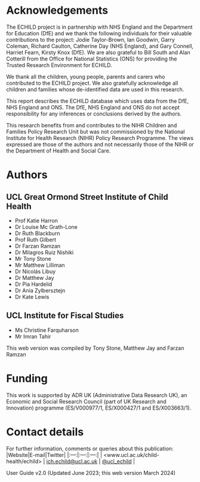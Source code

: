 # Acknowledgements {.unnumbered}

The ECHILD project is in partnership with NHS England and the Department for Education (DfE) and we thank the following individuals for their valuable contributions to the project: Jodie Taylor-Brown, Ian Goodwin, Garry Coleman, Richard Caulton, Catherine Day (NHS England), and Gary Connell, Harriet Fearn, Kirsty Knox (DfE). We are also grateful to Bill South and Alan Cotterill from the Office for National Statistics (ONS) for providing the Trusted Research Environment for ECHILD. 

We thank all the children, young people, parents and carers who contributed to the ECHILD project. We also gratefully acknowledge all children and families whose de-identified data are used in this research.

This report describes the ECHILD database which uses data from the DfE, NHS England and ONS. The DfE, NHS England and ONS do not accept responsibility for any inferences or conclusions derived by the authors.

This research benefits from and contributes to the NIHR Children and Families Policy Research Unit but was not commissioned by the National Institute for Health Research (NIHR) Policy Research Programme. The views expressed are those of the authors and not necessarily those of the NIHR or the Department of Health and Social Care.

# Authors
## UCL Great Ormond Street Institute of Child Health
* Prof Katie Harron
* Dr Louise Mc Grath-Lone
* Dr Ruth Blackburn
* Prof Ruth Gilbert
* Dr Farzan Ramzan
* Dr Milagros Ruiz Nishiki
* Mr Tony Stone
* Mr Matthew Lilliman
* Dr Nicolás Libuy
* Dr Matthew Jay
* Dr Pia Hardelid
* Dr Ania Zylbersztejn
* Dr Kate Lewis

## UCL Institute for Fiscal Studies
* Ms Christine Farquharson 
* Mr Imran Tahir

This web version was compiled by Tony Stone, Matthew Jay and Farzan Ramzan

# Funding
This work is supported by ADR UK (Administrative Data Research UK), an Economic and Social Research Council (part of UK Research and Innovation) programme (ES/V000977/1, ES/X000427/1 and ES/X003663/1). 

# Contact details
For further information, comments or queries about this publication: 
|Website|E-mail|Twitter|
|:---:|:---:|:---:|
| <www.ucl.ac.uk/child-health/echild> | <ich.echild@ucl.ac.uk> | [@ucl_echild](https://twitter.com/ucl_echild) |

User Guide v2.0 (Updated June 2023; this web version March 2024)
